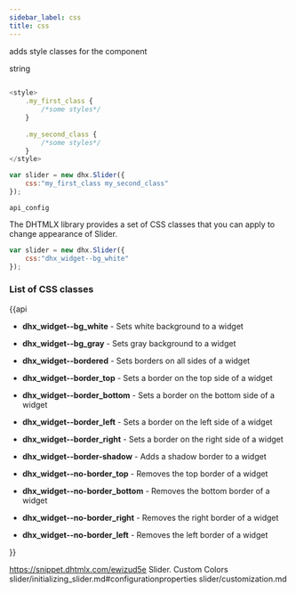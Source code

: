 ```yaml
---
sidebar_label: css
title: css
---
```



          


<Short>
 
adds style classes for the component





</Short>



<Type>
 string


</Type>


~~~js
 
<style>
    .my_first_class {
        /*some styles*/
    }
 
    .my_second_class {
        /*some styles*/
    }
</style>

var slider = new dhx.Slider({
    css:"my_first_class my_second_class"
});


~~~
	api_config

<Descr>
 

The DHTMLX library provides a set of CSS classes that you can apply to change appearance of Slider.

~~~js
var slider = new dhx.Slider({
    css:"dhx_widget--bg_white"
});
~~~

### List of CSS classes

{{api

- <b>dhx_widget--bg_white</b> - Sets white background to a widget

- <b>dhx_widget--bg_gray</b> - Sets gray background to a widget

- <b>dhx_widget--bordered</b> - Sets borders on all sides of a widget

- <b>dhx_widget--border_top</b> - Sets a border on the top side of a widget

- <b>dhx_widget--border_bottom</b> - Sets a border on the bottom side of a widget

- <b>dhx_widget--border_left</b> - Sets a border on the left side of a widget

- <b>dhx_widget--border_right</b> - Sets a border on the right side of a widget

- <b>dhx_widget--border-shadow</b> - Adds a shadow border to a widget

- <b>dhx_widget--no-border_top</b> - Removes the top border of a  widget

- <b>dhx_widget--no-border_bottom</b> - Removes the bottom border of a widget

- <b>dhx_widget--no-border_right</b> - Removes the right border of a widget

- <b>dhx_widget--no-border_left</b> - Removes the left border of a widget

}}


</Descr>


 https://snippet.dhtmlx.com/ewizud5e	Slider. Custom Colors
 slider/initializing_slider.md#configurationproperties
slider/customization.md